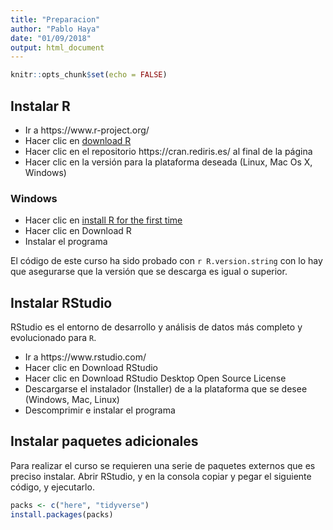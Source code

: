```yaml
---
title: "Preparacion"
author: "Pablo Haya"
date: "01/09/2018"
output: html_document
---
```


```r
knitr::opts_chunk$set(echo = FALSE)
```

## Instalar R

* Ir a https://www.r-project.org/
* Hacer clic en [download R](http://cran.r-project.org/mirrors.html)
* Hacer clic en el repositorio https://cran.rediris.es/ al final de la página
* Hacer clic en la versión para la plataforma deseada (Linux, Mac Os X, Windows)

### Windows

* Hacer clic en [install R for the first time](https://cran.rediris.es/bin/windows/base/)
* Hacer clic en Download R
* Instalar el programa

El código de este curso ha sido probado con `r R.version.string` con lo hay que asegurarse que la versión que se descarga es igual o superior. 

## Instalar RStudio

RStudio es el entorno de desarrollo y análisis de datos más completo y evolucionado para `R`.

* Ir a https://www.rstudio.com/
* Hacer clic en Download RStudio
* Hacer clic en Download RStudio Desktop Open Source License
* Descargarse el instalador (Installer) de a la plataforma que se desee (Windows, Mac, Linux)
* Descomprimir e instalar el programa

## Instalar paquetes adicionales

Para realizar el curso se requieren una serie de paquetes externos que es preciso instalar. Abrir RStudio, y en la consola copiar y pegar el siguiente código, y ejecutarlo.

```r
packs <- c("here", "tidyverse")
install.packages(packs)
```


